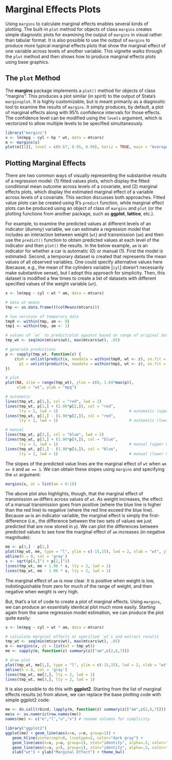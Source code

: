 <!--
%\VignetteEngine{knitr}
%\VignetteIndexEntry{Marginal Effects Plots}
-->

# Marginal Effects Plots #

Using `margins` to calculate marginal effects enables several kinds of plotting. The built-in `plot` method for objects of class `margins` creates simple diagnostic plots for examining the output of `margins` in visual rather than tabular format. It is also possible to use the output of `margins` to produce more typical marginal effects plots that show the marginal effect of one variable across levels of another variable. This vignette walks through the `plot` method and then shows how to produce marginal effects plots using base graphics.

## The `plot` Method ##

The **margins** package implements a `plot()` method for objects of class "margins". This produces a plot similar (in spirit) to the output of Stata's `marginsplot`. It is highly customizable, but is meant primarily as a diagnostic tool to examine the results of `margins`. It simply produces, by default, a plot of marginal effects along with 95% confidence intervals for those effects. The confidence level can be modified using the `levels` argument, which is vectorized to allow multiple levels to be specified simultaneously.

```r
library("margins")
x <- lm(mpg ~ cyl + hp * wt, data = mtcars)
m <- margins(x)
plot(m[[1]], level = c(0.67, 0.95, 0.99), horiz = TRUE, main = "Average Marginal Effects")
```

## Plotting Marginal Effects ##

There are two common ways of visually representing the substantive results of a regression model: (1) fitted values plots, which display the fitted conditional mean outcome across levels of a covariate, and (2) marginal effects plots, which display the estimated marginal effect of a variable across levels of a covariate. This section discusses both approaches. Fitted value plots can be created using R's `predict` function, while marginal effect plots can be produced using an object of class of `margins` and `plot` (or the plotting functions from another package, such as **ggplot**, **lattice**, etc.).

For example, to examine the predicted values at different levels of an indicator (dummy) variable, we can estimate a regression model that includes an interaction between weight (`wt`) and transmission (`am`) and then use the `predict()` function to obtain predicted values at each level of the indicator and then `plot()` the results. In the below example, `am` is an indicator for whether a car is automatic (0) or manual (1). First the model is estimated. Second, a temporary dataset is created that represents the mean values of all observed variables. One could specify alternative values here (because, e.g., the mean of the cylinders variable [`cyl`] doesn't necessarily make substantive sense), but I adopt this approach for simplicity. Then, this dataset is modified a few times to create a list of datasets with different specified values of the weight variable (`wt`).

```r
x <- lm(mpg ~ cyl + wt * am, data = mtcars)

# data at means
tmp <- as.data.frame(t(colMeans(mtcars)))

# two versions of temporary data
tmp0 <- within(tmp, am <- 0)
tmp1 <- within(tmp, am <- 1)

# values of `wt` to predict/plot against based on range of original data
tmp_wt <- seq(min(mtcars$wt), max(mtcars$wt), .05)

# generate predictions
p <- sapply(tmp_wt, function(z) {
    c(p0 = unlist(predict(x, newdata = within(tmp0, wt <- z), se.fit = TRUE)[1:2]),
      p1 = unlist(predict(x, newdata = within(tmp1, wt <- z), se.fit = TRUE)[1:2]))
})

# plot
plot(NA, xlim = range(tmp_wt), ylim = c(0, 1.04*max(p)), 
     xlab = "wt", ylab = "mpg")

# automatic
lines(tmp_wt, p[1,], col = "red", lwd = 2)
lines(tmp_wt, p[1,] + (1.96*p[2,]), col = "red", 
      lty = 2, lwd = 1)                               # automatic (upper 95% CI)
lines(tmp_wt, p[1,] - (1.96*p[2,]), col = "red", 
      lty = 2, lwd = 1)                               # automatic (lower 95% CI)

# manual
lines(tmp_wt, p[3,], col = "blue", lwd = 2)
lines(tmp_wt, p[3,] + (1.96*p[4,]), col = "blue", 
      lty = 2, lwd = 1)                               # manual (upper 95% CI)
lines(tmp_wt, p[3,] - (1.96*p[4,]), col = "blue", 
      lty = 2, lwd = 1)                               # manual (lower 95% CI)
```

The slopes of the predicted value lines are the marginal effect of `wt` when `am == 0` and `am == 1`. We can obtain these slopes using `margins` and specifying the `at` argument:

```r
margins(x, at = list(am = 0:1))
```

The above plot also highlights, though, that the marginal effect of transmission `am` differs across values of `wt`. As weight increases, the effect of a manual transmission goes from positive (where the blue line is higher than the red line) to negative (where the red line exceed the blue line). Because `am` is an indicator variable, the marginal effect is simply the first-difference (i.e., the difference between the two sets of values we just predicted that are now stored in `p`). We can plot the differences between predicted values to see how the marginal effect of `am` increases (in negative magnitude):

```r
me <- p[3,] - p[1,]
plot(tmp_wt, me, type = "l", ylim = c(-15,15), lwd = 2, xlab = "wt", ylab = "Marginal Effect at Means")
abline(h = 0, col = 'gray')
s <- sqrt(p[4,]^2 + p[2,]^2)
lines(tmp_wt, me + 1.96 * s, lty = 2, lwd = 1)
lines(tmp_wt, me - 1.96 * s, lty = 2, lwd = 1)
```

The marginal effect of `am` is now clear. It is positive when weight is low, indistinguishable from zero for much of the range of weight, and then negative when weight is very high.

But, that's a lot of code to create a plot of marginal effects. Using `margins`, we can produce an essentially identical plot much more easily. Starting again from the same regression model estimation, we can produce the plot quite easily:

```r
x <- lm(mpg ~ cyl + wt * am, data = mtcars)

# calculate marginal effects at specified `wt`s and extract results
tmp_wt <- seq(min(mtcars$wt), max(mtcars$wt), .05)
m <- margins(x, at = list(wt = tmp_wt))
me <- sapply(m, function(z) summary(z)["am",c(2,6,7)])

# draw plot
plot(tmp_wt, me[1,], type = "l", ylim = c(-15,15), lwd = 2, xlab = "wt", ylab = "Marginal Effect at Means")
abline(h = 0, col = 'gray')
lines(tmp_wt, me[2,], lty = 2, lwd = 1)
lines(tmp_wt, me[3,], lty = 2, lwd = 1)
```


It is also possible to do this with **ggplot2**. Starting from the list of marginal effects results (`m`) from above, we can replace the base plotting code with simple ggplot2 code:

```r
me <- do.call(rbind, lapply(m, function(z) summary(z)["am",c(2,6,7)]))
me$x <- as.numeric(row.names(me))
names(me) <- c("e","l","u","x") # rename columns for simplicity

library("ggplot2")
ggplot(me) + geom_line(aes(x=x, y=e, group=1)) + 
   geom_hline(yintercept=0, linetype=2, color="dark gray") +
   geom_line(aes(x=x, y=u, group=1), stat="identity", alpha=.3, color="black") + 
   geom_line(aes(x=x, y=l, group=1), stat="identity", alpha=.3, color="black") + 
   xlab("wt") + ylab("Marginal Effect") + theme_bw() 
```

